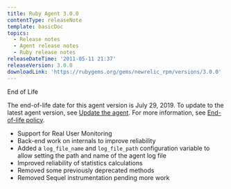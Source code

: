 ```yaml
---
title: Ruby Agent 3.0.0
contentType: releaseNote
template: basicDoc
topics:
  - Release notes
  - Agent release notes
  - Ruby release notes
releaseDateTime: '2011-05-11 21:37'
releaseVersion: 3.0.0
downloadLink: 'https://rubygems.org/gems/newrelic_rpm/versions/3.0.0'
---
```


End of Life

The end-of-life date for this agent version is July 29, 2019. To update to the latest agent version, see [Update the agent](/docs/agents/manage-apm-agents/installation/update-new-relic-agent). For more information, see [End-of-life policy](/docs/agents/manage-apm-agents/maintenance/new-relic-agent-plugin-end-life-policy).

*   Support for Real User Monitoring
*   Back-end work on internals to improve reliability
*   Added a `log_file_name` and `log_file_path` configuration variable to allow setting the path and name of the agent log file
*   Improved reliability of statistics calculations
*   Removed some previously deprecated methods
*   Removed Sequel instrumentation pending more work